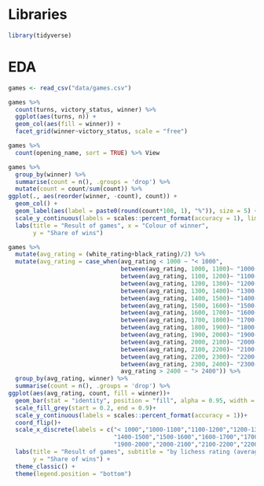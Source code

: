 # Libraries

```r
library(tidyverse)
```


# EDA

```r
games <- read_csv("data/games.csv")
```

```r
games %>%
  count(turns, victory_status, winner) %>% 
  ggplot(aes(turns, n)) +
  geom_col(aes(fill = winner)) +
  facet_grid(winner~victory_status, scale = "free")
```

```r
games %>% 
  count(opening_name, sort = TRUE) %>% View
```

```r
games %>%
  group_by(winner) %>%
  summarise(count = n(), .groups = 'drop') %>%
  mutate(count = count/sum(count)) %>% 
ggplot(., aes(reorder(winner, -count), count)) +
  geom_col() +
  geom_label(aes(label = paste0(round(count*100, 1), "%")), size = 5) +
  scale_y_continuous(labels = scales::percent_format(accuracy = 1), limits = c(0,0.52)) +
  labs(title = "Result of games", x = "Colour of winner", 
       y = "Share of wins")
```

```r
games %>%
  mutate(avg_rating = (white_rating+black_rating)/2) %>%
  mutate(avg_rating = case_when(avg_rating < 1000 ~ "< 1000",
                                between(avg_rating, 1000, 1100)~ "1000-1000",
                                between(avg_rating, 1100, 1200)~ "1100-1200",
                                between(avg_rating, 1200, 1300)~ "1200-1300",
                                between(avg_rating, 1300, 1400)~ "1300-1400",
                                between(avg_rating, 1400, 1500)~ "1400-1500",
                                between(avg_rating, 1500, 1600)~ "1500-1600",
                                between(avg_rating, 1600, 1700)~ "1600-1700",
                                between(avg_rating, 1700, 1800)~ "1700-1800",
                                between(avg_rating, 1800, 1900)~ "1800-1900",
                                between(avg_rating, 1900, 2000)~ "1900-2000",
                                between(avg_rating, 2000, 2100)~ "2000-2100",
                                between(avg_rating, 2100, 2200)~ "2100-2200",
                                between(avg_rating, 2200, 2300)~ "2200-2300",
                                between(avg_rating, 2300, 2400)~ "2300-2400",
                                avg_rating > 2400 ~ "> 2400")) %>%
  group_by(avg_rating, winner) %>%
  summarise(count = n(), .groups = 'drop') %>%
ggplot(aes(avg_rating, count, fill = winner))+
  geom_bar(stat = "identity", position = "fill", alpha = 0.95, width = 1)+
  scale_fill_grey(start = 0.2, end = 0.9)+
  scale_y_continuous(labels = scales::percent_format(accuracy = 1))+
  coord_flip()+
  scale_x_discrete(labels = c("< 1000","1000-1100","1100-1200","1200-1300","1300-1400",
                              "1400-1500","1500-1600","1600-1700","1700-1800","1800-1900",
                              "1900-2000","2000-2100","2100-2200","2200-2300","2300-2400","> 2400"))+
  labs(title = "Result of games", subtitle = "by lichess rating (average from 2 players)", x = "Average rating", fill = "Colour of winner: ",
       y = "Share of wins") +
  theme_classic() +
  theme(legend.position = "bottom") 
  
```

